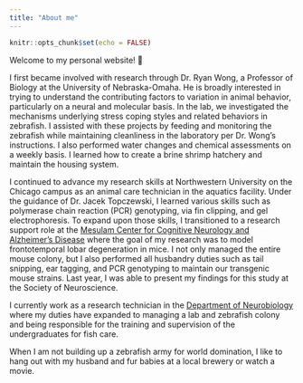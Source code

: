 ```yaml
---
title: "About me"
---
```


```r
knitr::opts_chunk$set(echo = FALSE)
```

Welcome to my personal website! 👋  

I first became involved with research through Dr. Ryan Wong, a Professor of Biology at the University of Nebraska-Omaha. He is broadly interested in trying to understand the contributing factors to variation in animal behavior, particularly on a neural and molecular basis. In the lab, we investigated the mechanisms underlying stress coping styles and related behaviors in zebrafish. I assisted with these projects by feeding and monitoring the zebrafish while maintaining cleanliness in the laboratory per Dr. Wong’s instructions. I also performed water changes and chemical assessments on a weekly basis. I learned how to create a brine shrimp hatchery and maintain the housing system.

I continued to advance my research skills at Northwestern University on the Chicago campus as an animal care technician in the aquatics facility. Under the guidance of Dr. Jacek Topczewski, I learned various skills such as polymerase chain reaction (PCR) genotyping, via fin clipping, and gel electrophoresis. To expand upon those skills, I transitioned to a research support role at the [Mesulam Center for Cognitive Neurology and Alzheimer’s Disease](https://www.brain.northwestern.edu/) where the goal of my  research was to model frontotemporal lobar degeneration in mice. I not only managed the entire mouse colony, but I also performed all husbandry duties such as tail snipping, ear tagging, and PCR genotyping to maintain our transgenic mouse strains. Last year, I was able to present my findings for this study at the Society of Neuroscience.

I currently work as a research technician in the [Department of Neurobiology](https://neurobiology.northwestern.edu/) where my duties have expanded to managing a lab and zebrafish colony and being responsible for the training and supervision of the undergraduates for fish care. 

When I am not building up a zebrafish army for world domination, I like to hang out with my husband and fur babies at a local brewery or watch a movie. 